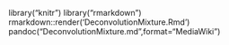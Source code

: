 library("knitr")
library("rmarkdown")
rmarkdown::render('DeconvolutionMixture.Rmd')
pandoc("DeconvolutionMixture.md",format="MediaWiki")
